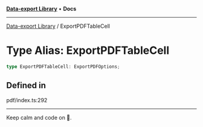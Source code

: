 
<Meta title="Libs/Data-export/type-aliases/ExportPDFTableCell" />



[**Data-export Library**](/?path=/docs/libs-data-export-overview--page) • **Docs**

***

[Data-export Library](/?path=/docs/libs-data-export-overview--page) / ExportPDFTableCell

# Type Alias: ExportPDFTableCell

```ts
type ExportPDFTableCell: ExportPDFOptions;
```

## Defined in

pdf/index.ts:292


***

Keep calm and code on 🤘.